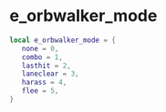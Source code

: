 # e_orbwalker_mode

```lua
local e_orbwalker_mode = {
   none = 0,
   combo = 1,
   lasthit = 2,
   laneclear = 3,
   harass = 4,
   flee = 5,
}
```
